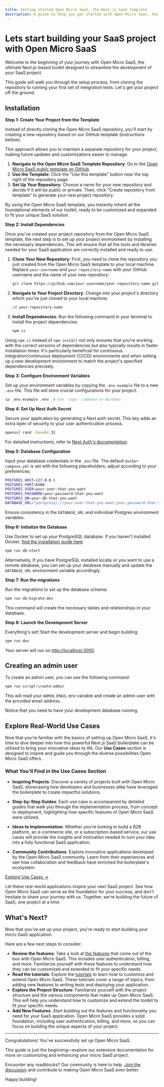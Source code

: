 ```yaml
---
title: Getting started Open Micro SaaS, the Next.js SaaS template
description: A guide to help you get started with Open Micro SaaS, the ultimate Next.js-based toolkit designed to streamline the development of your SaaS project.
---
```


# Lets start building your SaaS project with Open Micro SaaS

Welcome to the beginning of your journey with Open Micro SaaS, the ultimate Next.js-based toolkit designed to streamline the development of your SaaS project.

This guide will walk you through the setup process, from cloning the repository to running your first set of integration tests. Let's get your project off the ground.

## Installation

**Step 1: Create Your Project from the Template**

Instead of directly cloning the Open Micro SaaS repository, you'll start by creating a new repository based on our GitHub template (instructions bellow).

This approach allows you to maintain a separate repository for your project, making future updates and customizations easier to manage.

1. **Navigate to the Open Micro SaaS Template Repository**: Go to the [Open Micro SaaS public template on GitHub](https://github.com/product-makers-hub/open-micro-saas).
2. **Use the Template**: Click the "Use this template" button near the top right of the repository page.
3. **Set Up Your Repository**: Choose a name for your new repository and decide if it will be public or private. Then, click "Create repository from template" to generate your new project repository.

By using the Open Micro SaaS template, you instantly inherit all the foundational elements of our toolkit, ready to be customized and expanded to fit your unique SaaS solution.

**Step 2: Install Dependencies**

Once you've created your project repository from the Open Micro SaaS template, the next step is to set up your project environment by installing the necessary dependencies. This will ensure that all the tools and libraries needed for your SaaS application are correctly installed and ready to use.

1. **Clone Your New Repository**: First, you need to clone the repository you just created from the Open Micro SaaS template to your local machine. Replace `your-username` and `your-repository-name` with your GitHub username and the name of your new repository:

   ```bash
   git clone https://github.com/your-username/your-repository-name.git
   ```

2. **Navigate to Your Project Directory**: Change into your project's directory which you've just cloned to your local machine:

   ```bash
   cd your-repository-name
   ```

3. **Install Dependencies**: Run the following command in your terminal to install the project dependencies:

   ```bash
   npm ci
   ```

Using `npm ci` instead of `npm install` not only ensures that you're working with the correct versions of dependencies but also typically results in faster installation times. It's particularly beneficial for continuous integration/continuous deployment (CI/CD) environments and when setting up a new development environment to match the project's specified dependencies precisely.

**Step 3: Configure Environment Variables**

Set up your environment variables by copying the `.env.example` file to a new `.env` file. This file will store crucial configurations for your project.

```bash
cp .env.example .env  # Use 'copy' command on Windows
```

**Step 4: Set Up Next Auth Secret**

Secure your application by generating a Next auth secret. This key adds an extra layer of security to your user authentication process.

```bash
openssl rand -base64 32
```

For detailed instructions, refer to [Next Auth's documentation](https://next-auth.js.org/configuration/options#description-1).

**Step 5: Database Configuration**

Input your database credentials in the `.env` file. The default `docker-compose.yml` is set with the following placeholders; adjust according to your preferences:

```bash
POSTGRES_HOST=127.0.0.1
POSTGRES_PORT=6500
POSTGRES_USER=your-user-that-you-want
POSTGRES_PASSWORD=your-password-that-you-want
POSTGRES_DB=your-db-that-you-want
DATABASE_URL="postgresql://your-user-that-you-want:your-password-that-you-want@localhost:6500/your-db-that-you-want?schema=public"
```

Ensure consistency in the `DATABASE_URL` and individual Postgres environment variables.

**Step 6: Initialize the Database**

Use Docker to set up your PostgreSQL database. If you haven't installed Docker, [find the installation guide here](https://docs.docker.com/get-docker/).

```bash
npm run db:start
```

Alternatively, if you have PostgreSQL installed locally or you want to use a remote database, you can set up your database manually and update the `DATABASE_URL` environment variable accordingly.

**Step 7: Run the migrations**

Run the migrations to set up the database schema:

```bash
npm run db:migrate:dev
```

This command will create the necessary tables and relationships in your database.

**Step 8: Launch the Development Server**

Everything's set! Start the development server and begin building:

```bash
npm run dev
```

Your server will run on [http://localhost:3000](http://localhost:3000).

## Creating an admin user

To create an admin user, you can use the following command:

```bash
npm run script:create:admin
```

This will read your `ADMIN_EMAIL` env variable and create an admin user with the provided email address.

Notice that you need to have your development database running.

## **Explore Real-World Use Cases**

Now that you're familiar with the basics of setting up Open Micro SaaS, it's time to dive deeper into how this powerful Next.js SaaS boilerplate can be utilized to bring your innovative ideas to life. Our **Use Cases** section is designed to inspire and guide you through the diverse possibilities Open Micro SaaS offers.

### What You'll Find in the Use Cases Section

- **Inspiring Projects**: Discover a variety of projects built with Open Micro SaaS, showcasing how developers and businesses alike have leveraged the boilerplate to create impactful solutions.

- **Step-by-Step Guides**: Each use case is accompanied by detailed guides that walk you through the implementation process, from concept to deployment, highlighting how specific features of Open Micro SaaS were utilized.

- **Ideas to Implementation**: Whether you're looking to build a B2B platform, an e-commerce site, or a subscription-based service, our use cases will provide the insights and motivation needed to turn your idea into a fully functional SaaS application.

- **Community Contributions**: Explore innovative applications developed by the Open Micro SaaS community. Learn from their experiences and see how collaboration and feedback have enriched the boilerplate's ecosystem.

[Explore Use Cases →](/use-cases)

Let these real-world applications inspire your next SaaS project. See how Open Micro SaaS can serve as the foundation for your success, and don't hesitate to share your journey with us. Together, we're building the future of SaaS, one project at a time.

## What's Next?

Now that you've set up your project, you're ready to start building your micro SaaS application.

Here are a few next steps to consider:

- **Review the features**: Take a look at [the features](/features) that come out of the box with Open Micro SaaS. This includes user authentication, billing, and more. Familiarize yourself with these features to understand how they can be customized and extended to fit your specific needs.
- **Read the tutorials**: Explore the [tutorials](/tutorials) to learn how to customize and extend Open Micro SaaS. These tutorials cover a range of topics, from adding new features to writing tests and deploying your application.
- **Explore the Project Structure**: Familiarize yourself with the project structure and the various components that make up Open Micro SaaS. This will help you understand how to customize and extend the toolkit to fit your specific needs.
- **Add New Features**: Start building out the features and functionality you need for your SaaS application. Open Micro SaaS provides a solid foundation, including user authentication, billing, and more, so you can focus on building the unique aspects of your project.

---

Congratulations! You've successfully set up Open Micro SaaS.

This guide is just the beginning—explore our extensive documentation for more on customizing and enhancing your micro SaaS project.

Encounter any roadblocks? Our community is here to help. [Join the discussion](https://discord.gg/BSn25bXyG9) and contribute to making Open Micro SaaS even better.

Happy building!
